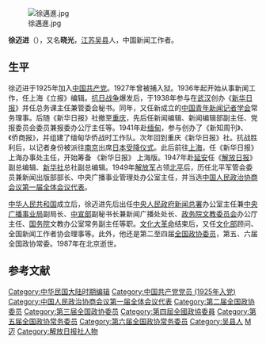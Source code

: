 [[File:徐邁進.jpg|thumb]]

'''徐迈进'''（{{bd|1907年|12月|1987年|9月22日}}），又名'''晓光'''，[[江苏|江苏]][[吴县|吴县]]人，中国新闻工作者。

== 生平 ==
徐迈进于1925年加入[[中国共产党|中国共产党]]。1927年曾被捕入狱。1936年起开始从事新闻工作，任上海《立报》编辑。[[抗日战争|抗日战争]]爆发后，于1938年参与在[[武汉|武汉]]创办《[[新华日报|新华日报]]》并任总务课主任兼管委会秘书。同年，又任新成立的[[中国青年新闻记者学会|中国青年新闻记者学会]]常务理事。后随《新华日报》社撤至[[重庆|重庆]]，先后任新闻编辑、新闻编辑部副主任、党报委员会委员兼报委办公厅主任等。1941年赴[[缅甸|缅甸]]，参与创办了《新知周刊》、《侨商报》，并组建了缅甸华侨战时工作队。次年回到重庆《新华日报》社。抗战胜利后，以记者身份被派往[[南京|南京]]出席[[第二次世界大战中国战区受降仪式|日本受降仪式]]。此后前往[[上海|上海]]，任《新华日报》 上海办事处主任，开始筹备 《新华日报》 上海版。1947年赴[[延安|延安]]任《[[解放日报|解放日报]]》 副总编辑、[[新华社|新华社]]总社副总编辑。1949年[[解放军|解放军]]占领[[北平|北平]]后，历任北平军管会委员兼新闻出版部部长、中央广播事业管理处办公室主任，并当选[[中国人民政治协商会议第一届全体会议代表|中国人民政治协商会议第一届全体会议代表]]。{{r|yang}}{{r|qiu}}

[[中华人民共和国|中华人民共和国]]成立后，徐迈进先后出任[[中央人民政府新闻总署|中央人民政府新闻总署]]办公室主任兼[[中央广播事业局|中央广播事业局]]副局长、[[中共中央宣传部|中宣部]]副秘书长兼新闻广播处处长、[[政务院文教委员会|政务院文教委员会]]办公厅主任、[[中华人民共和国国务院|国务院]]文教办公室常务副主任等职。[[文化大革命|文化大革命]]结束后，又任[[中华人民共和国文化部|文化部]]顾问、全国新闻工作者协会理事等。此外，他还是第二至四届[[全国政协委员|全国政协委员]]，第五、六届全国政协常委。1987年在北京逝世。{{r|yang}}{{r|qiu}}

== 参考文献 ==
{{reflist|refs=
<ref name=yang>{{cite book|title=《华侨华人百科全书 人物卷》|editor=杨保筠|publisher=中国华侨出版社|year=2001}}</ref>
<ref name=qiu>{{cite book|title=《新闻传播百科全书》|editor=邱沛篁,吴信训,向纯武|publisher=四川人民出版社|year=1998}}</ref>
}}

{{DEFAULTSORT:Xu徐}}
[[Category:中华民国大陆时期编辑|Category:中华民国大陆时期编辑]]
[[Category:中国共产党党员_(1925年入党)|Category:中国共产党党员 (1925年入党)]]
[[Category:中国人民政治协商会议第一届全体会议代表|Category:中国人民政治协商会议第一届全体会议代表]]
[[Category:第二届全国政协委员|Category:第二届全国政协委员]]
[[Category:第三届全国政协委员|Category:第三届全国政协委员]]
[[Category:第四屆全國政協委員|Category:第四屆全國政協委員]]
[[Category:第五届全国政协常务委员|Category:第五届全国政协常务委员]]
[[Category:第六届全国政协常务委员|Category:第六届全国政协常务委员]]
[[Category:吴县人|Category:吴县人]]
[[Category:徐姓|M迈]]
[[Category:解放日报社人物|Category:解放日报社人物]]